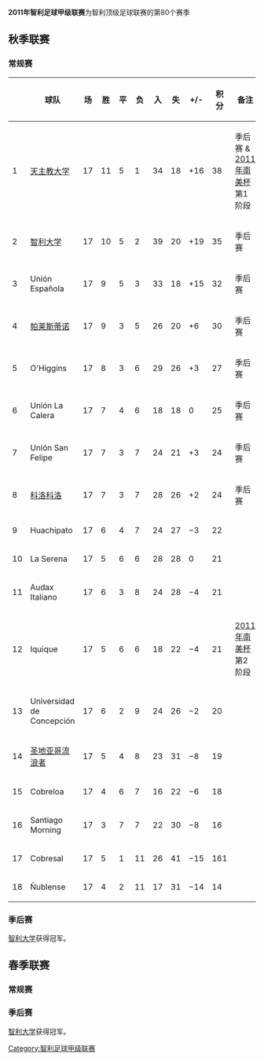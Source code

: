 '''2011年智利足球甲级联赛'''为智利顶级足球联赛的第80个赛季

== 秋季联赛 ==
=== 常规赛 ===
{| class="wikitable sortable" style="text-align: center;"
|-
! width="10" | 
! width="120"| 球队
! width="35" | 场
! width="35" | 胜
! width="35" | 平
! width="35" | 负
! width="35" | 入
! width="35" | 失
! width="35" | +/-
! width="40" | 积分
! width="260"| 备注
|-bgcolor=#D0F0C0
|1||[[天主教大学竞技俱乐部|天主教大学]]||17||11||5||1||34||18||+16||38||季后赛 & [[2011年南美杯|2011年南美杯]]第1阶段
|-bgcolor=#FFFFCC
|2||[[智利大学足球俱乐部|智利大学]]||17||10||5||2||39||20||+19||35||季后赛
|-bgcolor=#FFFFCC
|3||Unión Española||17||9||5||3||33||18||+15||32||季后赛
|-bgcolor=#FFFFCC
|4||[[帕莱斯蒂诺竞技俱乐部|帕莱斯蒂诺]]||17||9||3||5||26||20||+6||30||季后赛
|-bgcolor=#FFFFCC
|5||O'Higgins||17||8||3||6||29||26||+3||27||季后赛
|-bgcolor=#FFFFCC
|6||Unión La Calera||17||7||4||6||18||18||0||25||季后赛
|-bgcolor=#FFFFCC
|7||Unión San Felipe||17||7||3||7||24||21||+3||24||季后赛
|-bgcolor=#FFFFCC
|8||[[科洛科洛|科洛科洛]]||17||7||3||7||28||26||+2||24||季后赛
|-
|9||Huachipato||17||6||4||7||24||27||−3||22
|-
|10||La Serena||17||5||6||6||28||28||0||21
|-
|11||Audax Italiano||17||6||3||8||24||28||−4||21
|-bgcolor=#D0DFC0
|12||Iquique||17||5||6||6||18||22||−4||21|| [[2011年南美杯|2011年南美杯]]第2阶段
|-
|13||Universidad de Concepción||17||6||2||9||24||26||−2||20
|-
|14||[[圣地亚哥流浪者竞技俱乐部|圣地亚哥流浪者]]||17||5||4||8||23||31||−8||19
|-
|15||Cobreloa||17||4||6||7||16||22||−6||18
|-
|16||Santiago Morning||17||3||7||7||22||30||−8||16
|-
|17||Cobresal||17||5||1||11||26||41||−15||161
|-
|18||Ñublense||17||4||2||11||17||31||−14||14
|}

=== 季后赛 ===
[[智利大学足球俱乐部|智利大学]]获得冠军。

== 春季联赛 ==
=== 常规赛 ===


=== 季后赛 ===
[[智利大学足球俱乐部|智利大学]]获得冠军。

[[Category:智利足球甲级联赛|Category:智利足球甲级联赛]]